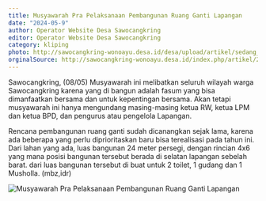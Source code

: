 ```yaml
---
title: Musyawarah Pra Pelaksanaan Pembangunan Ruang Ganti Lapangan
date: "2024-05-9"
author: Operator Website Desa Sawocangkring
editor: Operator Website Desa Sawocangkring
category: kliping
photo: http://sawocangkring-wonoayu.desa.id/desa/upload/artikel/sedang_1715924360_WhatsApp%20Image%202024-05-17%20at%2011.38.48%20(1).jpeg
orginalSource: http://sawocangkring-wonoayu.desa.id/index.php/artikel/2024/5/9/musyawarah-pra-pelaksanaan-pembangunan-ruang-ganti-lapangan
---
```


Sawocangkring, (08/05) Musyawarah ini melibatkan seluruh wilayah warga Sawocangkring karena yang di bangun adalah fasum yang bisa dimanfaatkan bersama dan untuk kepentingan bersama. Akan tetapi musyawarah ini hanya mengundang masing-masing ketua RW, ketua LPM dan ketua BPD, dan pengurus atau pengelola Lapangan.

Rencana pembangunan ruang ganti sudah dicanangkan sejak lama, karena ada beberapa yang perlu diprioritaskan baru bisa terealisasi pada tahun ini. Dari lahan yang ada, luas bangunan 24 meter persegi, dengan rincian 4x6 yang mana posisi bangunan tersebut berada di selatan lapangan sebelah barat. dari luas bangunan tersebut di buat untuk 2 toilet, 1 gudang dan 1 Musholla. (mbz,idr)


![Musyawarah Pra Pelaksanaan Pembangunan Ruang Ganti Lapangan](http://sawocangkring-wonoayu.desa.id/desa/upload/artikel/sedang_1715924360_WhatsApp%20Image%202024-05-17%20at%2011.38.48.jpeg)
